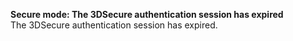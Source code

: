   
<Card title="101304" href="/development-resources/errors/codes/101304">  

 **Secure mode: The 3DSecure authentication session has expired**  
 The 3DSecure authentication session has expired.  

</Card>